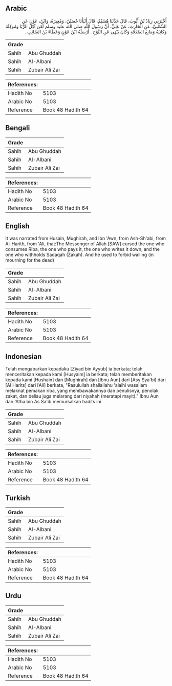 ## Arabic


<div dir="rtl" lang="ar" style={{fontSize:'larger',backgroundColor:'#f8f9fa',padding:20}}>
أَخْبَرَنِي زِيَادُ بْنُ أَيُّوبَ، قَالَ حَدَّثَنَا هُشَيْمٌ، قَالَ أَنْبَأَنَا حُصَيْنٌ، وَمُغِيرَةُ، وَابْنُ، عَوْنٍ عَنِ الشَّعْبِيِّ، عَنِ الْحَارِثِ، عَنْ عَلِيٍّ، أَنَّ رَسُولَ اللَّهِ صلى الله عليه وسلم لَعَنَ آكِلَ الرِّبَا وَمُوكِلَهُ وَكَاتِبَهُ وَمَانِعَ الصَّدَقَةِ وَكَانَ يَنْهَى عَنِ النَّوْحِ ‏.‏ أَرْسَلَهُ ابْنُ عَوْنٍ وَعَطَاءُ بْنُ السَّائِبِ ‏.‏
</div>
<div style={{backgroundColor:'#f8f9fa',padding:20, marginBottom: 10}}><table> <thead> <tr> <th>Grade</th> <th></th> </tr> </thead> <tbody> <tr><td>Sahih</td><td>Abu Ghuddah</td></tr><tr><td>Sahih</td><td>Al-Albani</td></tr><tr><td>Sahih</td><td>Zubair Ali Zai</td></tr></tbody></table><table> <thead> <tr> <th>References:</th> <th></th> </tr> </thead> <tbody><tr><td>Hadith No</td><td>5103</td></tr><tr><td>Arabic No</td><td>5103</td></tr><tr><td>Reference</td><td>Book 48 Hadith 64</td></tr></tbody></table></div>

## Bengali


<div dir="ltr" lang="bn" style={{fontSize:'larger',backgroundColor:'#f8f9fa',padding:20}}>

</div>
<div style={{backgroundColor:'#f8f9fa',padding:20, marginBottom: 10}}><table> <thead> <tr> <th>Grade</th> <th></th> </tr> </thead> <tbody> <tr><td>Sahih</td><td>Abu Ghuddah</td></tr><tr><td>Sahih</td><td>Al-Albani</td></tr><tr><td>Sahih</td><td>Zubair Ali Zai</td></tr></tbody></table><table> <thead> <tr> <th>References:</th> <th></th> </tr> </thead> <tbody><tr><td>Hadith No</td><td>5103</td></tr><tr><td>Arabic No</td><td>5103</td></tr><tr><td>Reference</td><td>Book 48 Hadith 64</td></tr></tbody></table></div>

## English


<div dir="ltr" lang="en" style={{fontSize:'larger',backgroundColor:'#f8f9fa',padding:20}}>
It was narrated from Husain, Mughirah, and Ibn 'Awn, from Ash-Sh'abi, from Al-Harith, from 'Ali, that:The Messenger of Allah [SAW] cursed the one who consumes Riba, the one who pays it, the one who writes it down, and the one who withholds Sadaqah (Zakah). And he used to forbid wailing (in mourning for the dead)
</div>
<div style={{backgroundColor:'#f8f9fa',padding:20, marginBottom: 10}}><table> <thead> <tr> <th>Grade</th> <th></th> </tr> </thead> <tbody> <tr><td>Sahih</td><td>Abu Ghuddah</td></tr><tr><td>Sahih</td><td>Al-Albani</td></tr><tr><td>Sahih</td><td>Zubair Ali Zai</td></tr></tbody></table><table> <thead> <tr> <th>References:</th> <th></th> </tr> </thead> <tbody><tr><td>Hadith No</td><td>5103</td></tr><tr><td>Arabic No</td><td>5103</td></tr><tr><td>Reference</td><td>Book 48 Hadith 64</td></tr></tbody></table></div>

## Indonesian


<div dir="ltr" lang="id" style={{fontSize:'larger',backgroundColor:'#f8f9fa',padding:20}}>
Telah mengabarkan kepadaku [Ziyad bin Ayyub] ia berkata; telah menceritakan kepada kami [Husyaim] ia berkata; telah memberitakan kepada kami [Hushain] dan [Mughirah] dan [Ibnu Aun] dari [Asy Sya'bi] dari [Al Harits] dari [Ali] berkata, "Rasulullah shallallahu 'alaihi wasallam melaknat pemakan riba, yang membawakannya dan penulisnya, penolak zakat, dan beliau juga melarang dari niyahah (meratapi mayit)." Ibnu Aun dan 'Atha bin As Sa'ib memursalkan hadits ini
</div>
<div style={{backgroundColor:'#f8f9fa',padding:20, marginBottom: 10}}><table> <thead> <tr> <th>Grade</th> <th></th> </tr> </thead> <tbody> <tr><td>Sahih</td><td>Abu Ghuddah</td></tr><tr><td>Sahih</td><td>Al-Albani</td></tr><tr><td>Sahih</td><td>Zubair Ali Zai</td></tr></tbody></table><table> <thead> <tr> <th>References:</th> <th></th> </tr> </thead> <tbody><tr><td>Hadith No</td><td>5103</td></tr><tr><td>Arabic No</td><td>5103</td></tr><tr><td>Reference</td><td>Book 48 Hadith 64</td></tr></tbody></table></div>

## Turkish


<div dir="ltr" lang="tr" style={{fontSize:'larger',backgroundColor:'#f8f9fa',padding:20}}>

</div>
<div style={{backgroundColor:'#f8f9fa',padding:20, marginBottom: 10}}><table> <thead> <tr> <th>Grade</th> <th></th> </tr> </thead> <tbody> <tr><td>Sahih</td><td>Abu Ghuddah</td></tr><tr><td>Sahih</td><td>Al-Albani</td></tr><tr><td>Sahih</td><td>Zubair Ali Zai</td></tr></tbody></table><table> <thead> <tr> <th>References:</th> <th></th> </tr> </thead> <tbody><tr><td>Hadith No</td><td>5103</td></tr><tr><td>Arabic No</td><td>5103</td></tr><tr><td>Reference</td><td>Book 48 Hadith 64</td></tr></tbody></table></div>

## Urdu


<div dir="rtl" lang="ur" style={{fontSize:'larger',backgroundColor:'#f8f9fa',padding:20}}>

</div>
<div style={{backgroundColor:'#f8f9fa',padding:20, marginBottom: 10}}><table> <thead> <tr> <th>Grade</th> <th></th> </tr> </thead> <tbody> <tr><td>Sahih</td><td>Abu Ghuddah</td></tr><tr><td>Sahih</td><td>Al-Albani</td></tr><tr><td>Sahih</td><td>Zubair Ali Zai</td></tr></tbody></table><table> <thead> <tr> <th>References:</th> <th></th> </tr> </thead> <tbody><tr><td>Hadith No</td><td>5103</td></tr><tr><td>Arabic No</td><td>5103</td></tr><tr><td>Reference</td><td>Book 48 Hadith 64</td></tr></tbody></table></div>